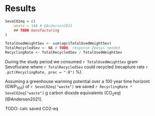 # Results

```r

SevoCO2eq = c(
    waste = 144 # @Andersen2021
    ## TODO manufacturing
)

TotalUsedWeightSev <- sum(agc$TotalUsedWeightSev)
TotalRecycledSev <- NA # TODO, response Zeosys needed
RecyclingRate <- TotalRecycledSev / TotalUsedWeightSev
```

During the study period we consumed `r TotalUsedWeightSev` gram Sevoflurane
where `r TotalRecycledSev` could recycled (recapture rate
`r .pct(RecyclingRate, prec = ".0")` %).

Assuming a greenhouse warming potential over a 100 year time horizont (GWP~100~) of `r SevoCO2eq["waste"]` we saved
`r RecyclingRate * SevoCO2eq["waste"]` g carbon dioxide equivalents (CO~2~eq) [@Andersen2021].

TODO: calc saved CO2-eq

